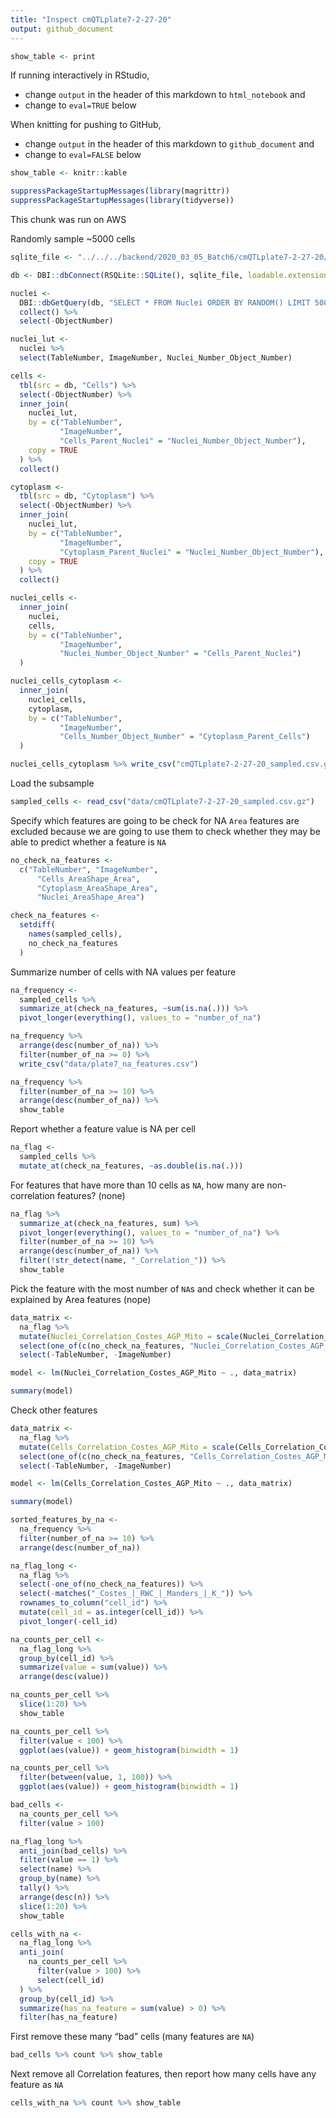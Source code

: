 ```yaml
---
title: "Inspect cmQTLplate7-2-27-20"
output: github_document
---
```


```r
show_table <- print
```

If running interactively in RStudio, 

- change `output` in the header of this markdown to `html_notebook` and
- change to `eval=TRUE` below

When knitting for pushing to GitHub,

- change `output` in the header of this markdown to `github_document` and
- change to `eval=FALSE` below

```r
show_table <- knitr::kable
```


```r
suppressPackageStartupMessages(library(magrittr))
suppressPackageStartupMessages(library(tidyverse))
```


This chunk was run on AWS 

Randomly sample ~5000 cells

```r
sqlite_file <- "../../../backend/2020_03_05_Batch6/cmQTLplate7-2-27-20/cmQTLplate7-2-27-20.sqlite"

db <- DBI::dbConnect(RSQLite::SQLite(), sqlite_file, loadable.extensions = TRUE)

nuclei <- 
  DBI::dbGetQuery(db, "SELECT * FROM Nuclei ORDER BY RANDOM() LIMIT 5000;") %>%
  collect() %>%
  select(-ObjectNumber)

nuclei_lut <-
  nuclei %>%
  select(TableNumber, ImageNumber, Nuclei_Number_Object_Number)

cells <- 
  tbl(src = db, "Cells") %>% 
  select(-ObjectNumber) %>% 
  inner_join(
    nuclei_lut,
    by = c("TableNumber", 
           "ImageNumber", 
           "Cells_Parent_Nuclei" = "Nuclei_Number_Object_Number"),
    copy = TRUE
  ) %>%
  collect()

cytoplasm <- 
  tbl(src = db, "Cytoplasm") %>% 
  select(-ObjectNumber) %>% 
  inner_join(
    nuclei_lut,
    by = c("TableNumber", 
           "ImageNumber", 
           "Cytoplasm_Parent_Nuclei" = "Nuclei_Number_Object_Number"),
    copy = TRUE
  ) %>%
  collect()

nuclei_cells <- 
  inner_join(
    nuclei,
    cells,
    by = c("TableNumber", 
           "ImageNumber", 
           "Nuclei_Number_Object_Number" = "Cells_Parent_Nuclei")
  )

nuclei_cells_cytoplasm <- 
  inner_join(
    nuclei_cells,
    cytoplasm,
    by = c("TableNumber",
           "ImageNumber",
           "Cells_Number_Object_Number" = "Cytoplasm_Parent_Cells")
  )

nuclei_cells_cytoplasm %>% write_csv("cmQTLplate7-2-27-20_sampled.csv.gz")
```

Load the subsample

```r
sampled_cells <- read_csv("data/cmQTLplate7-2-27-20_sampled.csv.gz")
```

Specify which features are going to be check for NA
`Area` features are excluded because we are going to use them to check whether they may be able to predict whether a feature is `NA`

```r
no_check_na_features <- 
  c("TableNumber", "ImageNumber", 
      "Cells_AreaShape_Area",
      "Cytoplasm_AreaShape_Area",
      "Nuclei_AreaShape_Area")

check_na_features <- 
  setdiff(
    names(sampled_cells),
    no_check_na_features
  )
```

Summarize number of cells with NA values per feature

```r
na_frequency <- 
  sampled_cells %>% 
  summarize_at(check_na_features, ~sum(is.na(.))) %>%
  pivot_longer(everything(), values_to = "number_of_na")
```


```r
na_frequency %>%
  arrange(desc(number_of_na)) %>%
  filter(number_of_na >= 0) %>%
  write_csv("data/plate7_na_features.csv")
```


```r
na_frequency %>%
  filter(number_of_na >= 10) %>%
  arrange(desc(number_of_na)) %>%
  show_table
```

Report whether a feature value is NA per cell

```r
na_flag <- 
  sampled_cells %>% 
  mutate_at(check_na_features, ~as.double(is.na(.)))
```

For features that have more than 10 cells as `NA`, how many are non-correlation features?
(none)

```r
na_flag %>% 
  summarize_at(check_na_features, sum) %>%
  pivot_longer(everything(), values_to = "number_of_na") %>%
  filter(number_of_na >= 10) %>%
  arrange(desc(number_of_na)) %>% 
  filter(!str_detect(name, "_Correlation_")) %>%
  show_table
```

Pick the feature with the most number of `NA`s and check whether it can be explained by Area features
(nope)

```r
data_matrix <- 
  na_flag %>%
  mutate(Nuclei_Correlation_Costes_AGP_Mito = scale(Nuclei_Correlation_Costes_AGP_Mito)) %>%
  select(one_of(c(no_check_na_features, "Nuclei_Correlation_Costes_AGP_Mito"))) %>%
  select(-TableNumber, -ImageNumber)

model <- lm(Nuclei_Correlation_Costes_AGP_Mito ~ ., data_matrix)

summary(model)
```

Check other features

```r
data_matrix <- 
  na_flag %>%
  mutate(Cells_Correlation_Costes_AGP_Mito = scale(Cells_Correlation_Costes_AGP_Mito)) %>%
  select(one_of(c(no_check_na_features, "Cells_Correlation_Costes_AGP_Mito"))) %>%
  select(-TableNumber, -ImageNumber)

model <- lm(Cells_Correlation_Costes_AGP_Mito ~ ., data_matrix)

summary(model)
```


```r
sorted_features_by_na <- 
  na_frequency %>%
  filter(number_of_na >= 10) %>%
  arrange(desc(number_of_na))
```


```r
na_flag_long <- 
  na_flag %>%
  select(-one_of(no_check_na_features)) %>%
  select(-matches("_Costes_|_RWC_|_Manders_|_K_")) %>%
  rownames_to_column("cell_id") %>%
  mutate(cell_id = as.integer(cell_id)) %>%
  pivot_longer(-cell_id)
```


```r
na_counts_per_cell <-
  na_flag_long %>%
  group_by(cell_id) %>%
  summarize(value = sum(value)) %>%
  arrange(desc(value))
```


```r
na_counts_per_cell %>%
  slice(1:20) %>%
  show_table
```


```r
na_counts_per_cell %>% 
  filter(value < 100) %>%
  ggplot(aes(value)) + geom_histogram(binwidth = 1)
```


```r
na_counts_per_cell %>% 
  filter(between(value, 1, 100)) %>%
  ggplot(aes(value)) + geom_histogram(binwidth = 1)
```

```r

bad_cells <- 
  na_counts_per_cell %>% 
  filter(value > 100)

na_flag_long %>% 
  anti_join(bad_cells) %>%
  filter(value == 1) %>%
  select(name) %>%
  group_by(name) %>%
  tally() %>%
  arrange(desc(n)) %>%
  slice(1:20) %>%
  show_table
```

```r
cells_with_na <- 
  na_flag_long %>% 
  anti_join(
    na_counts_per_cell %>% 
      filter(value > 100) %>%
      select(cell_id)
  ) %>%
  group_by(cell_id) %>%
  summarize(has_na_feature = sum(value) > 0) %>%
  filter(has_na_feature)
```

First remove these many "bad" cells (many features are `NA`)

```r
bad_cells %>% count %>% show_table
```

Next remove all Correlation features, then report how many cells have any feature as `NA`

```r
cells_with_na %>% count %>% show_table
```


